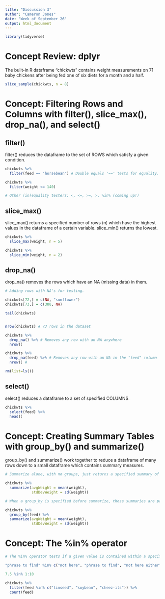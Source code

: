 ---
title: "Discussion 3"
author: "Cameron Jones"
date: 'Week of September 26'
output: html_document
---

```{r, echo = FALSE, message = FALSE}
library(tidyverse)
```

# Concept Review: dplyr

The built-in R dataframe "chickwts" contains weight measurements on 71 baby chickens after being fed one of six diets for a month and a half. 

```{r}
slice_sample(chickwts, n = 8)
```

# Concept: Filtering Rows and Columns with filter(), slice_max(), drop_na(), and select()


## filter()

filter() reduces the dataframe to the set of ROWS which satisfy a given condition.

```{r}
chickwts %>% 
  filter(feed == "horsebean") # Double equals '==' tests for equality.

chickwts %>% 
  filter(weight <= 140)

# Other (in)equality testers: <, <=, >=, >, %in% (coming up!)
```

## slice_max()

slice_max() returns a specified number of rows (n) which have the highest values in the dataframe of a certain variable. slice_min() returns the lowest.

```{r}
chickwts %>% 
  slice_max(weight, n = 5)

chickwts %>%
  slice_min(weight, n = 2)
```


## drop_na()

drop_na() removes the rows which have an NA (missing data) in them.

```{r}

# Adding rows with NA's for testing.

chickwts[72,] = c(NA, "sunflower")
chickwts[73,] = c(300, NA)

tail(chickwts)


nrow(chickwts) # 73 rows in the dataset

chickwts %>% 
  drop_na() %>% # Removes any row with an NA anywhere
  nrow() 

chickwts %>% 
  drop_na(feed) %>% # Removes any row with an NA in the "feed" column
  nrow() #

```

```{r, echo = FALSE}
rm(list=ls())
```

## select()

select() reduces a dataframe to a set of specified COLUMNS.

```{r}
chickwts %>% 
  select(feed) %>%
  head()
```


# Concept: Creating Summary Tables with group_by() and summarize()

group_by() and summarize() work together to reduce a dataframe of many rows down to a small dataframe which contains summary measures.

```{r}

# Summarize alone, with no groups, just returns a specified summary of the entire dataframe

chickwts %>% 
  summarize(avgWeight = mean(weight),
            stdDevWeight = sd(weight))

# When a group_by is specified before summarize, those summaries are provided within each group

chickwts %>% 
  group_by(feed) %>% 
  summarize(avgWeight = mean(weight),
            stdDevWeight = sd(weight))  

```

# Concept: The %in% operator

```{r}

# The %in% operator tests if a given value is contained within a specified vector.

"phrase to find" %in% c("not here", "phrase to find", "not here either")

7.5 %in% 1:10

chickwts %>% 
  filter(feed %in% c("linseed", "soybean", "cheez-its")) %>% 
  count(feed)
```

